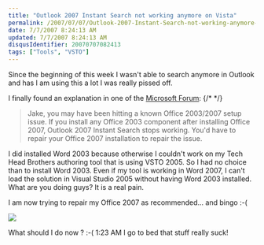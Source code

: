 ```yaml
---
title: "Outlook 2007 Instant Search not working anymore on Vista"
permalink: /2007/07/07/Outlook-2007-Instant-Search-not-working-anymore-on-Vista/
date: 7/7/2007 8:24:13 AM
updated: 7/7/2007 8:24:13 AM
disqusIdentifier: 20070707082413
tags: ["Tools", "VSTO"]
---
```

Since the beginning of this week I wasn't able to search anymore in Outlook and has I am using this a lot I was really pissed off.

I finally found an explanation in one of the [Microsoft Forum](http://forums.microsoft.com/msdn/showpost.aspx?postid=1264471&siteid=1&sb=0&d=1&at=7&ft=11&tf=0&pageid=1):
{/* <!-- more --> */}

> Jake, you may have been hitting a known Office 2003/2007 setup issue. If you install any Office 2003 component after installing Office 2007, Outlook 2007 Instant Search stops working.  You'd have to repair your Office 2007 installation to repair the issue.

I did installed Word 2003 because otherwise I couldn't work on my Tech Head Brothers authoring tool that is using VSTO 2005. So I had no choice than to install Word 2003. Even if my tool is working in Word 2007, I can't load the solution in Visual Studio 2005 without having Word 2003 installed. What are you doing guys? It is a real pain.

I am now trying to repair my Office 2007 as recommended... and bingo :-(

![](/images/2007/errorfixoffice2007.jpg) 

What should I do now ? :-( 1:23 AM I go to bed that stuff really suck!
